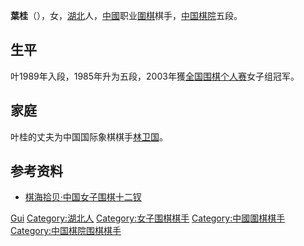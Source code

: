 {{Otheruses|叶天士|subject=中國圍棋棋手|other=清代名医葉桂}}

'''葉桂'''（{{bd|1974年|8月5日|catIdx=Y}}），女，[[湖北|湖北]]人，[[中华人民共和国|中國]]职业[[圍棋|圍棋]]棋手，[[中国棋院|中国棋院]]五段。

== 生平 ==
叶1989年入段，1985年升为五段，2003年獲[[全国围棋个人赛|全国围棋个人赛]]女子组冠军。

== 家庭 ==
叶桂的丈夫为中国国际象棋棋手[[林卫国|林卫国]]。

== 参考资料 ==
* [https://web.archive.org/web/20070928044152/http://www.zswq.cn/dxwq/Article_Show.asp?ArticleID=229 棋海拾贝·中国女子围棋十二钗]

{{authority control}}
{{DEFAULTSORT:Ye叶}}
[[Category:葉姓|Gui]]
[[Category:湖北人|Category:湖北人]]
[[Category:女子围棋棋手|Category:女子围棋棋手]]
[[Category:中國圍棋棋手|Category:中國圍棋棋手]]
[[Category:中国棋院围棋棋手|Category:中国棋院围棋棋手]]